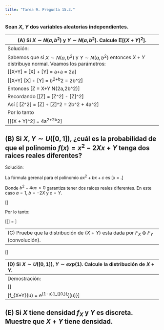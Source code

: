 ```yaml
---
title: "Tarea 9. Pregunta 15.3."
---
```


### Sean $X$, $Y$ dos variables aleatorias independientes.


-------------------------------------------------------------------------------
(A) Si $X \sim N(a,b^2)$ y  $Y \sim N(a,b^2)$. Calcule $\mathbb{E}[(X + Y)^2]$.
-------------------------------------------------------------------------------
Solución:

Sabemos que si $X \sim N(a,b^2)$ y $Y \sim N(a,b^2)$ entonces $X+Y$ distribuye normal. Veamos los parámetros:

\[\mathbb{E}[X+Y] = \mathbb{E}[X] + \mathbb{E}[Y] = a+a = 2a\]

\[\mathbb{Var}[X+Y] \overset{Independencia}{=} \mathbb{Var}[X] + \mathbb{Var}[Y] = b^2+b^2 = 2b^2\]

Entonces \[Z = X+Y \sim N(2a,2b^2)\]

Recordando
\[\mathbb{Var}[Z] = \mathbb{E}[Z^2] - \mathbb{E}[Z]^2\]

Así
\[ \mathbb{E}[Z^2] = \mathbb{Var}[Z] + \mathbb{E}[Z]^2 = 2b^2 + 4a^2\]

Por lo tanto

\[\mathbb{E}[(X + Y)^2] = 4a^2+2b^2\]

-------------------------------------------------------------------------------
(B) Si $X, Y \sim U([0,1])$, ¿cuál es la probabilidad de que el polinomio $f(x) = x^2 - 2Xx + Y$ tenga dos raíces reales diferentes?
-------------------------------------------------------------------------------
Solución:

La fórmula gerenal para el polinomio $ax^2 +bx + c$ es \[x = \frac{-b \mp \sqrt{b^2-4ac}}{2a}.\]

Donde $b^2-4ac >0$ garantiza tener dos raíces reales diferentes. En este caso $a =1$, $b = -2X$ y $c = Y$.

\[\begin{align*}
\mathbb{P}[4X^2-4(1)Y>0] &= \mathbb{P}[X^2-Y>0]\\\\
&= \mathbb{P}[X^2>Y]\\\\
&= \int_0^1x^2dx\\\\
&= [\frac{x^3}{3}]_0^1\\\\
&= \frac{1}{3}.
\end{align*}\]

Por lo tanto:

\[\mathbb{P}[\mbox{Tener dos raíces}] = \frac{1}{3}\]

-------------------------------------------------------------------------------
(C) Pruebe que la distribución de $(X+Y)$ esta dada por $F_X \circledast F_Y$ (convolución).
-------------------------------------------------------------------------------

\[\begin{align*}
\mathbb{P}(X+Y\leq z) &= \int_\Omega 1_{(-\infty,z]}(X+Y)d\mathbb{P}\\\\
&= \int_{\mathbb{R}^2} 1_{(-\infty,z]}(x+y)d(\mu \times \nu)(x,y)\\\\
&= \int_{\mathbb{R}} \int_{\mathbb{R}}1_{(-\infty,z]}(x+y)d\mu(x)d\nu(y) && (\mbox{Independencia})\\\\
&= \int_{\mathbb{R}} [\int_{\mathbb{R}}1_{(-\infty,z]}(x+y)d\mu(x)]d\nu(y) && (\mbox{Teorema de Tonelli})\\\\
&= \int_{\mathbb{R}} F_X(z-y)dv(y)\\\\
&=\int F_X(z-y)dF_Y(y)\\\\
&=(F_X \circledast F_Y)(z).
\end{align*}\]

-------------------------------------------------------------------------------
(D) Si $X \sim U([0,1])$, $Y \sim exp(1)$. Calcule la distribución de $X + Y$.
-------------------------------------------------------------------------------
Demostración:

\[\begin{align*}
f_{X+Y}(u) &= \int_{-\infty}^{\infty} f_{X,Y}(u-v,v)dv\\\\
 &= \int_{-\infty}^{\infty} f_{X}(u-v)f_{Y}(v)dv && (\mbox{Independencia})\\\\
 &= \int_{-\infty}^{\infty} 1_{[0,1]}(u-v)f_{Y}(v)dv\\\\
&= \int_{-\infty}^{\infty} 1_{[0,1]}(u-v)f_{Y}(v)dv\\\\
&= \int_{u-1}^{u} f_{Y}(v)dv &&(u-v \in [0,1] \implies u-1 \leq v \leq u)\\\\
&= \int_{u-1}^{u} exp[-v]dv\\\\
&= [\frac{e^{1-v}}{1-v}]_{u-1}^u\\\\
&= \frac{1}{u}e^{1-u}1_{[0,\infty)}^{(u)}
\end{align*}\]

\[\therefore f_{X+Y}(u)  = \frac{1}{u}e^{1-u}1_{[0,\infty)}^{(u)}\]

-------------------------------------------------------------------------------
(E) Si $X$ tiene densidad $f_X$ y $Y$ es discreta. Muestre que $X + Y$ tiene densidad.
-------------------------------------------------------------------------------


